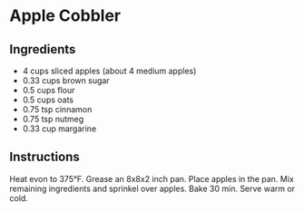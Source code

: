 # Apple Cobbler

## Ingredients

* 4 cups sliced apples (about 4 medium apples)
* 0.33 cups brown sugar
* 0.5 cups flour
* 0.5 cups oats
* 0.75 tsp cinnamon
* 0.75 tsp nutmeg
* 0.33 cup margarine

## Instructions

Heat evon to 375&deg;F. Grease an 8x8x2 inch pan. Place apples in the pan. Mix remaining ingredients and sprinkel over apples. Bake 30 min. Serve warm or cold.